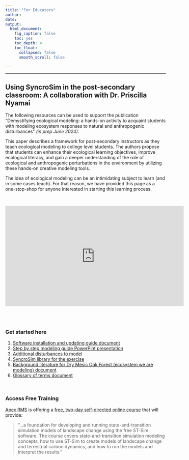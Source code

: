 ```yaml
---
title: "For Educators"
author:
date: 
output:
  html_document:
    fig_caption: false
    toc: yes
    toc_depth: 4
    toc_float:
      collapsed: false
      smooth_scroll: false

---
```

***

## Using SyncroSim in the post-secondary classroom: A collaboration with Dr. Priscilla Nyamai

The following resources can be used to support the publication “Demystifying ecological modeling: a hands-on activity to acquaint students with modeling ecosystem responses to natural and anthropogenic disturbances” *(in prep June 2024).*

This paper describes a framework for post-secondary instructors as they teach ecological modeling to college level students. The authors propose that students can enhance their ecological learning objectives, improve ecological literacy, and gain a deeper understanding of the role of ecological and anthropogenic perturbations in the environment by utilizing these hands-on creative modeling tools.


The idea of ecological modeling can be an intimidating subject to learn (and in some cases teach). For that reason, we have provided this page as a one-stop-shop for anyone interested in starting this learning process. 


 
<br>

<iframe width="560" height="315" src="https://www.youtube.com/embed/8Ybz75H9YXg?si=nzv6J2-JWGSleQmi" title="YouTube video player" frameborder="0" allow="accelerometer; autoplay; clipboard-write; encrypted-media; gyroscope; picture-in-picture; web-share" referrerpolicy="strict-origin-when-cross-origin" allowfullscreen></iframe>


<br>
<br>



### Get started here

1. [Software installation and updating guide document](assets/Supplemental material 1_ Software installation and updating guide.docx)
2. [Step by step modeling guide PowerPint presentation](assets/Supplemental material 2_ Step by step modeling guide.pptx)
3. [Additional disturbances to model](assets/Supplemental material 3_ Additional disturbances to model.docx)
4. [SyncroSim library for the exercise](assets/13100_51.ssim)
5. [Background literature for Dry Mesic Oak Forest (ecosystem we are modeling) document](assets/Supplemental material 5_ Background literature for Dry Mesic oak forest.docx)
6. [Glossary of terms document](assets/Supplemental material 6_ Glossary of terms_.docx)


<br>



### Access Free Training

[Apex RMS](https://apexrms.com/){target='blank'} is offering a [free, two-day self-directed online course](https://apexrms.com/st-sim-course-details/){target='blank'} that will provide:

>"...a foundation for developing and running state-and-transition simulation models of landscape change using the free ST-Sim software. The course covers state-and-transition simulation modeling concepts, how to use ST-Sim to create models of landscape change and terrestrial carbon dynamics, and how to run the models and interpret the results."

